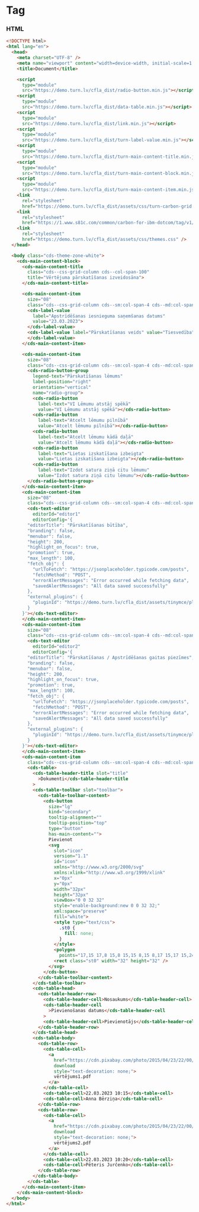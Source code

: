 
# Tag

### HTML

```html
<!DOCTYPE html>
<html lang="en">
  <head>
    <meta charset="UTF-8" />
    <meta name="viewport" content="width=device-width, initial-scale=1.0" />
    <title>Document</title>

    <script
      type="module"
      src="https://demo.turn.lv/cfla_dist/radio-button.min.js"></script>
    <script
      type="module"
      src="https://demo.turn.lv/cfla_dist/data-table.min.js"></script>
    <script
      type="module"
      src="https://demo.turn.lv/cfla_dist/link.min.js"></script>
    <script
      type="module"
      src="https://demo.turn.lv/cfla_dist/turn-label-value.min.js"></script>
    <script
      type="module"
      src="https://demo.turn.lv/cfla_dist/turn-main-content-title.min.js"></script>
    <script
      type="module"
      src="https://demo.turn.lv/cfla_dist/turn-main-content-block.min.js"></script>
    <script
      type="module"
      src="https://demo.turn.lv/cfla_dist/turn-main-content-item.min.js"></script>
    <link
      rel="stylesheet"
      href="https://demo.turn.lv/cfla_dist/assets/css/turn-carbon-grid.css" />
    <link
      rel="stylesheet"
      href="https://1.www.s81c.com/common/carbon-for-ibm-dotcom/tag/v1/latest/plex.css" />
    <link
      rel="stylesheet"
      href="https://demo.turn.lv/cfla_dist/assets/css/themes.css" />
  </head>

  <body class="cds-theme-zone-white">
    <cds-main-content-block>
      <cds-main-content-title
        class="cds--css-grid-column cds--col-span-100"
        title="Vērtējuma pārskatīšanas izveidosāna">
      </cds-main-content-title>

      <cds-main-content-item
        size="08"
        class="cds--css-grid-column cds--sm:col-span-4 cds--md:col-span-8 cds--lg:col-span-10 cds--lg:col-span-10">
        <cds-label-value
          label="Apstrīdēšanas iesnieguma saņemšanas datums"
          value="23.03.2023">
        </cds-label-value>
        <cds-label-value label="Pārskatīšanas veids" value="Tiesvedība">
        </cds-label-value>
      </cds-main-content-item>

      <cds-main-content-item
        size="08"
        class="cds--css-grid-column cds--sm:col-span-4 cds--md:col-span-8 cds--lg:col-span-10 cds--lg:col-span-10">
        <cds-radio-button-group
          legend-text="Pārskatīšanas lēmums"
          label-position="right"
          orientation="vertical"
          name="radio-group">
          <cds-radio-button
            label-text="VI Lēmumu atstāj spēkā"
            value="VI Lēmumu atstāj spēkā"></cds-radio-button>
          <cds-radio-button
            label-text="Atcelt lēmumu pilnībā"
            value="Atcelt lēmumu pilnībā"></cds-radio-button>
          <cds-radio-button
            label-text="Atcelt lēmumu kādā daļā"
            value="Atcelt lēmumu kādā daļā"></cds-radio-button>
          <cds-radio-button
            label-text="Lietas izskatīšana izbeigta"
            value="Lietas izskatīšana izbeigta"></cds-radio-button>
          <cds-radio-button
            label-text="Izdot satura ziņā citu lēmumu"
            value="Izdot satura ziņā citu lēmumu"></cds-radio-button>
        </cds-radio-button-group>
      </cds-main-content-item>
      <cds-main-content-item
        size="08"
        class="cds--css-grid-column cds--sm:col-span-4 cds--md:col-span-8 cds--lg:col-span-10 cds--lg:col-span-10">
        <cds-text-editor
          editorId="editor1"
          editorConfig='{
        "editorTitle": "Pārskatīšanas būtība",
        "branding": false,
        "menubar": false,
        "height": 200,
        "highlight_on_focus": true,
        "promotion": true,
        "max_length": 100,
        "fetch_obj": {
          "urlToFetch": "https://jsonplaceholder.typicode.com/posts",
          "fetchMethod": "POST",
          "errorAlertMessages": "Error occurred while fetching data",
          "savedAlertMessages": "All data saved successfully"
        },
        "external_plugins": {
          "pluginId": "https://demo.turn.lv/cfla_dist/assets/tinymce/plugins/length_validation/plugin.min.js"
        }
      }'></cds-text-editor>
      </cds-main-content-item>
      <cds-main-content-item
        size="08"
        class="cds--css-grid-column cds--sm:col-span-4 cds--md:col-span-8 cds--lg:col-span-10 cds--lg:col-span-10">
        <cds-text-editor
          editorId="editor2"
          editorConfig='{
        "editorTitle": "Pārskatīšanas / Apstrīdēšanas gaitas piezīmes",
        "branding": false,
        "menubar": false,
        "height": 200,
        "highlight_on_focus": true,
        "promotion": true,
        "max_length": 100,
        "fetch_obj": {
          "urlToFetch": "https://jsonplaceholder.typicode.com/posts",
          "fetchMethod": "POST",
          "errorAlertMessages": "Error occurred while fetching data",
          "savedAlertMessages": "All data saved successfully"
        },
        "external_plugins": {
          "pluginId": "https://demo.turn.lv/cfla_dist/assets/tinymce/plugins/length_validation/plugin.min.js"
        }
      }'></cds-text-editor>
      </cds-main-content-item>
      <cds-main-content-item
        class="cds--css-grid-column cds--sm:col-span-4 cds--md:col-span-8 cds--lg:col-span-10 cds--lg:col-span-10">
        <cds-table>
          <cds-table-header-title slot="title"
            >Dokumenti</cds-table-header-title
          >
          <cds-table-toolbar slot="toolbar">
            <cds-table-toolbar-content>
              <cds-button
                size="lg"
                kind="secondary"
                tooltip-alignment=""
                tooltip-position="top"
                type="button"
                has-main-content="">
                Pievienot
                <svg
                  slot="icon"
                  version="1.1"
                  id="icon"
                  xmlns="http://www.w3.org/2000/svg"
                  xmlns:xlink="http://www.w3.org/1999/xlink"
                  x="0px"
                  y="0px"
                  width="32px"
                  height="32px"
                  viewBox="0 0 32 32"
                  style="enable-background:new 0 0 32 32;"
                  xml:space="preserve"
                  fill="white">
                  <style type="text/css">
                    .st0 {
                      fill: none;
                    }
                  </style>
                  <polygon
                    points="17,15 17,8 15,8 15,15 8,15 8,17 15,17 15,24 17,24 17,17 24,17 24,15 " />
                  <rect class="st0" width="32" height="32" />
                </svg>
              </cds-button>
            </cds-table-toolbar-content>
          </cds-table-toolbar>
          <cds-table-head>
            <cds-table-header-row>
              <cds-table-header-cell>Nosaukums</cds-table-header-cell>
              <cds-table-header-cell
                >Pievienošanas datums</cds-table-header-cell
              >
              <cds-table-header-cell>Pievienotājs</cds-table-header-cell>
            </cds-table-header-row>
          </cds-table-head>
          <cds-table-body>
            <cds-table-row>
              <cds-table-cell>
                <a
                  href="https://cdn.pixabay.com/photo/2015/04/23/22/00/tree-736885_1280.jpg"
                  download
                  style="text-decoration: none;">
                  vērtējums1.pdf
                </a>
              </cds-table-cell>
              <cds-table-cell>22.03.2023 10:15</cds-table-cell>
              <cds-table-cell>Anna Bērziņa</cds-table-cell>
            </cds-table-row>
            <cds-table-row>
              <cds-table-cell>
                <a
                  href="https://cdn.pixabay.com/photo/2015/04/23/22/00/tree-736885_1280.jpg"
                  download
                  style="text-decoration: none;">
                  vērtējums2.pdf
                </a>
              </cds-table-cell>
              <cds-table-cell>22.03.2023 10:20</cds-table-cell>
              <cds-table-cell>Pēteris Jurčenko</cds-table-cell>
            </cds-table-row>
          </cds-table-body>
        </cds-table>
      </cds-main-content-item>
    </cds-main-content-block>
  </body>
</html>
```

